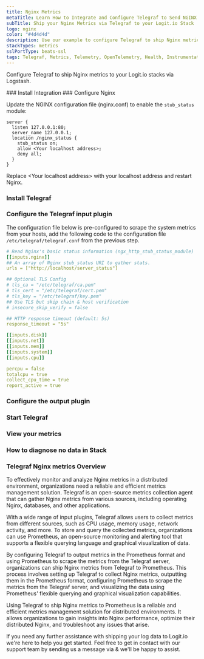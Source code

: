 ```yaml
---
title: Nginx Metrics
metaTitle: Learn How to Integrate and Configure Telegraf to Send NGINX Metrics
subTitle: Ship your Nginx Metrics via Telegraf to your Logit.io Stack
logo: nginx
color: "#4d4d4d"
description: Use our example to configure Telegraf to ship Nginx metrics to your Logit.io stacks. Configure Telegraf to send Nginx metrics to Logstash or Elastic.
stackTypes: metrics
sslPortType: beats-ssl
tags: Telegraf, Metrics, Telemetry, OpenTelemetry, Health, Instrumentation, Nginx, Web Server, Monitoring, Performance
---
```


Configure Telegraf to ship Nginx metrics to your Logit.io stacks via Logstash.

<Steps>
  ### Install Integration
  <InstallIntegration/>
  ### Configure Nginx

  Update the NGINX configuration file (nginx.conf) to enable the `stub_status` module:
    
  ```nginx copy
  server {
    listen 127.0.0.1:80;
    server_name 127.0.0.1;
    location /nginx_status {
      stub_status on;
      allow <Your localhost address>;
      deny all;
    }
  }     
  ```

  Replace &#60;Your localhost address&#62; with your localhost address and restart Nginx.

  ### Install Telegraf

  <InstallTelegraf />

  ### Configure the Telegraf input plugin

  The configuration file below is pre-configured to scrape the system metrics from your hosts, add the following code to the configuration file `/etc/telegraf/telegraf.conf` from the previous step.

  ```yaml copy
  # Read Nginx's basic status information (ngx_http_stub_status_module)
  [[inputs.nginx]]
  ## An array of Nginx stub_status URI to gather stats.
  urls = ["http://localhost/server_status"]

  ## Optional TLS Config
  # tls_ca = "/etc/telegraf/ca.pem"
  # tls_cert = "/etc/telegraf/cert.pem"
  # tls_key = "/etc/telegraf/key.pem"
  ## Use TLS but skip chain & host verification
  # insecure_skip_verify = false

  ## HTTP response timeout (default: 5s)
  response_timeout = "5s"

  [[inputs.disk]]
  [[inputs.net]]
  [[inputs.mem]]
  [[inputs.system]]
  [[inputs.cpu]]

  percpu = false
  totalcpu = true
  collect_cpu_time = true
  report_active = true
  ```

  ### Configure the output plugin

  <TelegrafOutputPlugin />

  ### Start Telegraf

  <StartTelegraf />

  ### View your metrics
  <LaunchStack source="Nginx_Metrics_via_Telegraf" utmMedium="metrics" utmCampaign="telegraf-Nginx-metrics" />

  ### How to diagnose no data in Stack

  <DiagnoseNoData />

</Steps>

### Telegraf Nginx metrics Overview

To effectively monitor and analyze Nginx metrics in a distributed environment, organizations need a reliable 
and efficient metrics management solution. Telegraf is an open-source metrics collection agent that can gather 
Nginx metrics from various sources, including operating Nginx, databases, and other applications.

With a wide range of input plugins, Telegraf allows users to collect metrics from different sources, such as 
CPU usage, memory usage, network activity, and more. To store and query the collected metrics, organizations 
can use Prometheus, an open-source monitoring and alerting tool that supports a flexible querying language 
and graphical visualization of data.

By configuring Telegraf to output metrics in the Prometheus format and using Prometheus to scrape the metrics 
from the Telegraf server, organizations can ship Nginx metrics from Telegraf to Prometheus. This process 
involves setting up Telegraf to collect Nginx metrics, outputting them in the Prometheus format, configuring 
Prometheus to scrape the metrics from the Telegraf server, and visualizing the data using Prometheus' 
flexible querying and graphical visualization capabilities.

Using Telegraf to ship Nginx metrics to Prometheus is a reliable and efficient metrics management solution 
for distributed environments. It allows organizations to gain insights into Nginx performance, optimize 
their distributed Nginx, and troubleshoot any issues that arise.

If you need any further assistance with shipping your log data to Logit.io we're here to help you get started. 
Feel free to get in contact with our support team by sending us a message via <IntercomButton text="live chat" /> 
& we'll be happy to assist.
